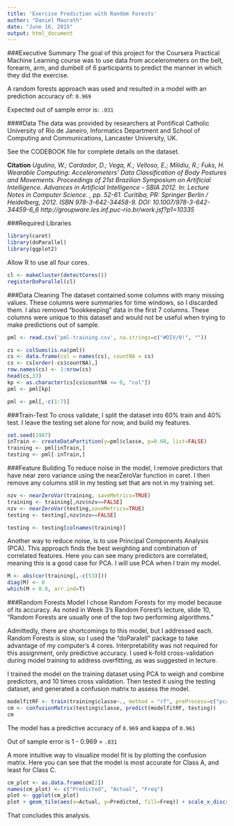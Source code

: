 ```yaml
---
title: 'Exercise Prediction with Random Forests'
author: "Daniel Maurath"
date: "June 16, 2015"
output: html_document
---
```


###Executive Summary
The goal of this project for the Coursera Practical Machine Learning course was to use data from accelerometers on the belt, forearm, arm, and dumbell of 6 participants to predict the manner in which they did the exercise. 

A random forests approach was used and resulted in a model with an prediction accuracy of: `0.969`

Expected out of sample error is: `.031`

####Data 
The data was provided by researchers at  Pontifical Catholic University of Rio de Janeiro, Informatics Department and School of Computing and Communications, Lancaster University, UK. 

See the CODEBOOK file for complete details on the dataset. 

**Citation**
*Ugulino, W.; Cardador, D.; Vega, K.; Velloso, E.; Milidiu, R.; Fuks, H. Wearable Computing: Accelerometers' Data Classification of Body Postures and Movements. Proceedings of 21st Brazilian Symposium on Artificial Intelligence. Advances in Artificial Intelligence - SBIA 2012. In: Lecture Notes in Computer Science. , pp. 52-61. Curitiba, PR: Springer Berlin / Heidelberg, 2012. ISBN 978-3-642-34458-9. DOI: 10.1007/978-3-642-34459-6_6
http://groupware.les.inf.puc-rio.br/work.jsf?p1=10335*

###Required Libraries
```r
library(caret)
library(doParallel)
library(ggplot2)
```

Allow R to use all four cores. 
```r
cl <- makeCluster(detectCores())
registerDoParallel(cl)
```

###Data Cleaning
The dataset contained some columns with many missing values. These columns were summaries for time windows, so I discarded them. I also removed "bookkeeping" data in the first 7 columns. These columns were unique to this dataset and would not be useful when trying to make predictions out of sample.

```r
pml <- read.csv('pml-training.csv', na.strings=c("#DIV/0!", ""))

cs <- colSums(is.na(pml))
cs <- data.frame(col = names(cs), countNA = cs)
cs <- cs[order(-cs$countNA),]
row.names(cs) <- 1:nrow(cs)
head(cs,33)
kp <- as.character(cs[cs$countNA <= 0, "col"])
pml <- pml[kp]

pml <- pml[,-c(1:7)]
```

###Train-Test
To cross validate, I split the dataset into 60% train and 40% test. I leave the testing set alone for now, and build my features.
```r
set.seed(1987)
inTrain <- createDataPartition(y=pml$classe, p=0.60, list=FALSE)
training <- pml[inTrain,]
testing <- pml[-inTrain,]
```

###Feature Building
To reduce noise in the model, I remove predictors that have near zero variance using the nearZeroVar function in caret. I then remove any columns still in my testing set that are not in my training set. 
```r
nzv <- nearZeroVar(training, saveMetrics=TRUE)
training <- training[,nzv$nzv==FALSE]
nzv <- nearZeroVar(testing,saveMetrics=TRUE)
testing <- testing[,nzv$nzv==FALSE]

testing <- testing[colnames(training)]
````

Another way to reduce noise, is to use Principal Components Analysis (PCA). This approach finds the best weighting and combination of correlated features. Here you can see many predictors are correlated, meaning this is a good case for PCA. I will use PCA when I train my model.
```r
M <- abs(cor(training[,-c(53)]))
diag(M) <- 0
which(M > 0.8, arr.ind=T)
```

###Random Forests Model
I chose Random Forests for my model because of its accuracy. As noted in Week 3's Random Forest's lecture, slide 10, "Random Forests are usually one of the top two performing algorithms." 

Admittedly, there are shortcomings to this model, but I addressed each. Random Forests is slow, so I used the "doParalell" package to take advantage of my computer's 4 cores. Interpretability was not required for this assignment, only predictive accuracy.  I used k-fold cross-validation during model training to address overfitting, as was suggested in lecture.

I trained the model on the training dataset using PCA to weigh and combine predictors, and 10 times cross validation. Then tested it using the testing dataset, and generated a confusion matrix to assess the model.

```r
modelfitRF <- train(training$classe~., method = "rf", preProcess=c("pca"), trControl = trainControl(method = "cv", number=10), data=training)
cm <- confusionMatrix(testing$classe, predict(modelfitRF, testing))
cm
```
The model has a predictive accuracy of `0.969` and kappa of `0.961`

Out of sample error is 1 - 0.969 = `.031`

A more intuitive way to visualize model fit is by plotting the confusion matrix. Here you can see that the model is most accurate for Class A, and least for Class C. 
```r
cm_plot <- as.data.frame(cm[2])
names(cm_plot) <- c("Predicted", "Actual", "Freq")
plot <- ggplot(cm_plot)
plot + geom_tile(aes(x=Actual, y=Predicted, fill=Freq)) + scale_x_discrete(name="Actual Class") + scale_y_discrete(name="Predicted Class") + scale_fill_gradient() + labs(fill="Frequency")
```

That concludes this analysis. 


